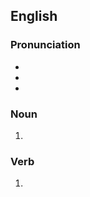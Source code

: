 {{also|Brews}}

==English==

===Pronunciation===
* {{IPA|/bɹuːz/|lang=en}}
* {{homophones|bruise|lang=en}}
* {{rhymes|uːz|lang=en}}

===Noun===
{{head|en|noun plural form}}

# {{plural of|brew|lang=en}}

===Verb===
{{head|en|verb form}}

# {{en-third-person singular of|brew}}